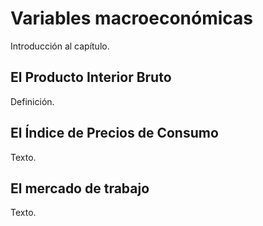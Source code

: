 # Variables macroeconómicas

Introducción al capítulo.

## El Producto Interior Bruto

Definición.

## El Índice de Precios de Consumo

Texto.

## El mercado de trabajo

Texto.